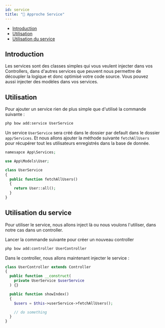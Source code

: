 ```yaml
---
id: service
title: "🏢 Approche Service"
---
```


- [Introduction](#introduction)
- [Utilisation](#utilisation)
- [Utilisation du service](#utilisation-du-service)


## Introduction

Les services sont des classes simples qui vous veulent injecter dans vos Controllers, dans d'autres services que peuvent nous permettre de découpler la logique et donc optimisé votre code source.
Vous pouvez aussi injecter des modèles dans vos services.

## Utilisation

Pour ajouter un service rien de plus simple que d'utilisé la commande suivante :

```bash
php bow add:service UserService
```

Un service `UserService` sera créé dans le dossier par default dans le dossier `app/Services`. Et nous allons ajouter la méthode suivante `fetchAllUsers` pour récupérer tout les utilisateurs enregistrés dans la base de donnée.

```php title="app/Services/UserService"
namesapce App\Services;

use App\Models\User;

class UserService
{
  public function fetchAllUsers()
  {
    return User::all();
  }
}
```

## Utilisation du service

Pour utiliser le service, nous allons inject là ou nous voulons l'utiliser, dans notre cas dans un controller.

Lancer la commande suivante pour créer un nouveau controller

```bash
php bow add:controller UserController
```

Dans le controller, nous allons maintenant injecter le service :

```php
class UserController extends Controller
{
  public function __construct(
    private UserService $userService 
  ) {}

  public function showIndex()
  {
    $users = $this->userService->fetchAllUsers();

    // do something
  }
}
```

<SuggestionFeature />
